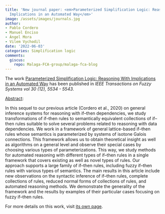 ```yaml
---
title: 'New journal paper: <em>Parameterized Simplification Logic: Reasoning With
  Implications in an Automated Way</em>'
image: /assets/images/journals.jpg
author:
- Pablo Cordero
- Manuel Enciso
- Ángel Mora
- Vilem Vychodil
date: '2022-06-03'
categories: Simplification logic
comments:
  giscus:
    repo: Malaga-FCA-group/malaga-fca-blog
---
```


The work <u>Parameterized Simplification Logic: Reasoning With Implications in an Automated Way</u> has been published in <em><em>IEEE Transactions on Fuzzy Systems</em> vol 30 (12), 5534 - 5543</em>.

<u>Abstract</u>:


In this sequel to our previous article (Cordero et al., 2020) on general inference systems for reasoning with if–then dependencies, we study transformations of if–then rules to semantically equivalent collections of if–then rules suitable to solve several problems related to reasoning with data dependencies. We work in a framework of general lattice-based if–then rules whose semantics is parameterized by systems of isotone Galois connections. This framework allows us to obtain theoretical insight as well as algorithms on a general level and observe their special cases by choosing various types of parameterizations. This way, we study methods for automated reasoning with different types of if–then rules in a single framework that covers existing as well as novel types of rules. Our approach supports a large family of if–then rules, including fuzzy if–then rules with various types of semantics. The main results in this article include new observations on the syntactic inference of if–then rules, complete collections of rules, reduced normal forms of collections of rules, and automated reasoning methods. We demonstrate the generality of the framework and the results by examples of their particular cases focusing on fuzzy if–then rules.



For more details on this work, visit <a href='/publications/journals/2022-ieeetfuzz'>its own page</a>.
